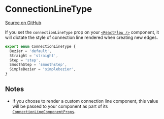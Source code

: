 # ConnectionLineType

[Source on GitHub](https://github.com/wbkd/react-flow/blob/f919cb152dd5a92ec3b4d7e4568ffe099bc2af39/packages/system/src/types/edges.ts#L39)

If you set the `connectionLineType` prop on your [`<ReactFlow />`](/api-reference/react-flow#connection-connectionLineType)
component, it will dictate the style of connection line rendered when creating
new edges.

```ts
export enum ConnectionLineType {
  Bezier = 'default',
  Straight = 'straight',
  Step = 'step',
  SmoothStep = 'smoothstep',
  SimpleBezier = 'simplebezier',
}
```

## Notes

- If you choose to render a custom connection line component, this value will be
  passed to your component as part of its [`ConnectionLineComponentProps`](/api-reference/types/connection-line-component-props).
